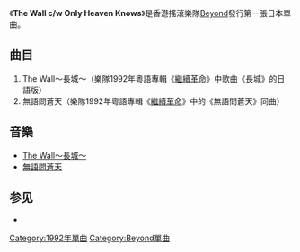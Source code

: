 {{Otheruses|長城 (消歧義)}}
{{Infobox single
|  Name        = The Wall <br/> Only Heaven Knows
|  Artist      = [[Beyond|Beyond]]
|  Cover       = The Wall～長城～.jpg
|  Background  = 
|  Released    = 1992年7月25日
|  Recorded    =
|  Genre       = [[日本流行音樂|日本流行音樂]]
|  Label       = 
|  This single  = '''The Wall <br/> Only Heaven Knows'''<br/>（1992）
|  Next single  = [[リソ_ラバ_～International～|リソ・ラバ ～International～]]<br/>（1992）
}}

《'''The Wall c/w Only Heaven Knows'''》是香港搖滾樂隊[[Beyond|Beyond]]發行第一張日本單曲。

== 曲目 ==
#The Wall～長城～（樂隊1992年粵語專輯《[[繼續革命|繼續革命]]》中歌曲《長城》的日語版）
#無語問蒼天（樂隊1992年粵語專輯《[[繼續革命|繼續革命]]》中的《無語問蒼天》同曲）

== 音樂 ==
*[https://www.youtube.com/watch?v=7JidDXKY7Sk The Wall～長城～] {{Wayback|url=https://www.youtube.com/watch?v=7JidDXKY7Sk |date=20220421061351 }}
*[http://www.youtube.com/watch?v=qNDYq1kfQzM 無語問蒼天]{{Wayback|url=http://www.youtube.com/watch?v=qNDYq1kfQzM |date=20111230115113 }}

==参见==
*{{link-ja|前進！電波少年|進め!電波少年}}
{{Beyond}}
[[Category:1992年單曲|Category:1992年單曲]]
[[Category:Beyond單曲|Category:Beyond單曲]]

{{music-stub}}